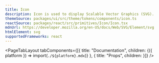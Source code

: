 ```yaml
---
title: Icon
description: Icon is used to display Scalable Vector Graphics (SVG).
themeSource: packages/ui/src/theme/tokens/components/icon.ts
reactSource: packages/react/src/primitives/Icon/Icon.tsx
mdnUrl: https://developer.mozilla.org/en-US/docs/Web/SVG/Element/svg
htmlElement: svg
supportedFrameworks: react
---
```



<PageTabLayout 
  tabComponents={[{
    title: "Documentation", 
    children: <Fragment>{({ platform }) => import(`./${platform}.mdx`)}</Fragment>
  },
  {
    title: "Props", 
    children: <PropsTab propsData={propsData} />
  }]}
/>
        